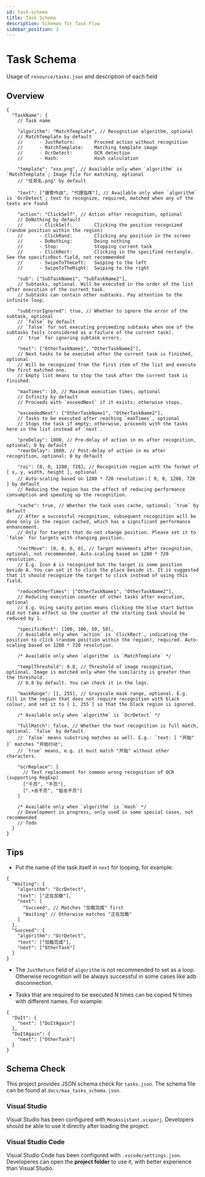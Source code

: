 ```yaml
---
id: task-schema
title: Task Schema
description: Schemas for Task Flow
sidebar_position: 2
---
```


# Task Schema

Usage of `resource/tasks.json` and description of each field

## Overview

```jsonc
{
  "TaskName": {
    // Task name

    "algorithm": "MatchTemplate", // Recognition algorithm, optional
    // MatchTemplate by default
    //      - JustReturn:       Proceed action without recognition
    //      - MatchTemplate:    Matching template image
    //      - OcrDetect:        OCR detection
    //      - Hash:             Hash calculation

    "template": "xxx.png", // Available only when `algorithm` is `MatchTemplate`; Image file for matching, optional
    // "任务名.png" by default

    "text": ["接管作战", "代理指挥"], // Available only when `algorithm` is `OcrDetect`; text to recognize, required, matched when any of the texts are found

    "action": "ClickSelf", // Action after recognition, optional
    // DoNothing by default
    //      - ClickSelf:        Clicking the position recognized (random position within the region)
    //      - ClickRand:        Clicking any position in the screen
    //      - DoNothing:        Doing nothing
    //      - Stop:             Stopping current task
    //      - ClickRect:        Clicking in the specified rectangle. See the specificRect field, not recommended
    //      - SwipeToTheLeft:   Swiping to the left
    //      - SwipeToTheRight:  Swiping to the right

    "sub": ["SubTaskName1", "SubTaskName2"],
    // Subtasks, optional. Will be executed in the order of the list after execution of the current task.
    // Subtasks can contain other subtasks. Pay attention to the infinite loop.

    "subErrorIgnored": true, // Whether to ignore the error of the subtask, optional
    // `false` by default
    // `false` for not executing proceeding subtasks when one of the subtasks fails (considered as a failure of the current task).
    // `true` for ignoring subtask errors.

    "next": ["OtherTaskName1", "OtherTaskName2"],
    // Next tasks to be executed after the current task is finished, optional
    // Will be recognized from the first item of the list and execute the first matched one.
    // Empty list means to stop the task after the current task is finished.

    "maxTimes": 10, // Maximum execution times, optional
    // Infinity by default
    // Proceeds with `exceedNext` if it exists; otherwise stops.

    "exceededNext": ["OtherTaskName1", "OtherTaskName2"],
    // Tasks to be executed after reaching `maxTimes`, optional
    // Stops the task if empty; otherwise, proceeds with the tasks here in the list instead of `next`.

    "preDelay": 1000, // Pre-delay of action in ms after recognition, optional; 0 by default
    "rearDelay": 1000, // Post-delay of action in ms after recognition, optional; 0 by default

    "roi": [0, 0, 1280, 720], // Recognition region with the format of [ x, y, width, height ], optional
    // Auto-scaling based on 1280 * 720 resolution；[ 0, 0, 1280, 720 ] by default
    // Reducing the region has the effect of reducing performance consumption and speeding up the recognition.

    "cache": true, // Whether the task uses cache, optional; `true` by default
    // After a successful recognition, subsequent recognition will be done only in the region cached, which has a significant performance enhancement.
    // Only for targets that do not change position. Please set it to `false` for targets with changing position.

    "rectMove": [0, 0, 0, 0], // Target movements after recognition, optional, not recommended. Auto-scaling based on 1280 * 720 resolution.
    // E.g. Icon A is recognized but the target is some position beside A. You can set it to click the place beside it. It is suggested that it should recognize the target to click instead of using this field.

    "reduceOtherTimes": ["OtherTaskName1", "OtherTaskName2"],
    // Reducing execution counter of other tasks after execution, optional
    // E.g. Using sanity potion means clicking the blue start button did not take effect so the counter of the starting task should be reduced by 1.

    "specificRect": [100, 100, 50, 50],
    // Available only when `action` is `ClickRect`, indicating the position to click (random position within the region), required. Auto-scaling based on 1280 * 720 resolution.

    /* Available only when `algorithm` is `MatchTemplate` */

    "templThreshold": 0.8, // Threshold of image recognition, optional. Image is matched only when the similarity is greater than the threshold.
    // 0.8 by default. You can check it in the logs.

    "maskRange": [1, 255], // Grayscale mask range, optional. E.g. fill in the region that does not require recognition with black colour, and set it to [ 1, 255 ] so that the black region is ignored.

    /* Available only when `algorithm` is `OcrDetect` */

    "fullMatch": false, // Whether the text recognition is full match, optional. `false` by default.
    // `false` means substring matches as well. E.g.: `text: [ "开始" ]` matches "开始行动";
    // `true` means, e.g. it must match "开始" without other characters.

    "ocrReplace": [
      // Text replacement for common wrong recognition of OCR (supporting RegExp)
      ["千员", "干员"],
      [".+击干员", "狙击干员"]
    ]

    /* Available only when `algorithm` is `Hash` */
    // Development in progress, only used in some special cases, not recommended
    // Todo
  }
}
```

## Tips

- Put the name of the task itself in `next` for looping, for example:

```jsonc
{
  "Waiting": {
    "algorithm": "OcrDetect",
    "text": ["正在加载"],
    "next": [
      "Succeed", // Matches "加载完成" first
      "Waiting" // Otherwise matches "正在加载"
    ]
  },
  "Succeed": {
    "algorithm": "OcrDetect",
    "text": ["加载完成"],
    "next": ["OtherTask"]
  }
}
```

- The `JustReturn` field of `algorithm` is not recommended to set as a loop. Otherwise recognition will be always successful in some cases like adb disconnection.

- Tasks that are required to be executed N times can be copied N times with different names. For example:

```jsonc
{
  "DoIt": {
    "next": ["DoItAgain"]
  },
  "DoItAgain": {
    "next": ["OtherTask"]
  }
}
```

## Schema Check

This project provides JSON schema check for `tasks.json`. The schema file can be found at `docs/maa_tasks_schema.json`.

### Visual Studio

Visual Studio has been configured with `MeoAssistant.vcxporj`. Developers should be able to use it directly after loading the project.

### Visual Studio Code

Visual Studio Code has been configured with `.vscode/settings.json`. Developeres can open the **project folder** to use it, with better experience than Visual Studio.
